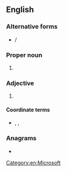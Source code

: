 {{also|wia}}
==English==

===Alternative forms===
* {{sense|[[wounded-in-action]]}} {{l|en|W.I.A.}} / {{l|en|W. I. A.}}

===Proper noun===
{{head|en|proper noun}}

# {{lb|en|computing}} {{init of|en|{{w|Windows Image Acquisition}}}}

===Adjective===
{{en-adj|-}}

# {{lb|en|military|_|fiction}} {{initialism of|en|[[wounded]] [[in]] [[action]]}}

====Coordinate terms====
* {{sense|[[wounded in action]]}} {{l|en|KIA|gloss=killed in action}} , {{l|en|MIA|gloss=missing in action}} , {{l|en|LIA|gloss=lost in action}}

===Anagrams===
* {{anagrams|en|a=aiw|IAW|WAI|iwa|wai}}

[[Category:en:Microsoft]]
